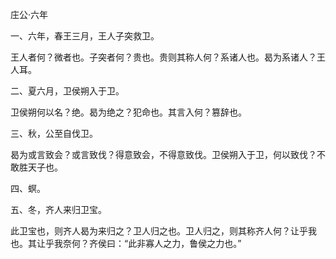 

庄公·六年

一、六年，春王三月，王人子突救卫。

王人者何？微者也。子突者何？贵也。贵则其称人何？系诸人也。曷为系诸人？王人耳。

二、夏六月，卫侯朔入于卫。

卫侯朔何以名？绝。曷为绝之？犯命也。其言入何？篡辞也。

三、秋，公至自伐卫。

曷为或言致会？或言致伐？得意致会，不得意致伐。卫侯朔入于卫，何以致伐？不敢胜天子也。

四、螟。

五、冬，齐人来归卫宝。

此卫宝也，则齐人曷为来归之？卫人归之也。卫人归之，则其称齐人何？让乎我也。其让乎我奈何？齐侯曰：“此非寡人之力，鲁侯之力也。”

